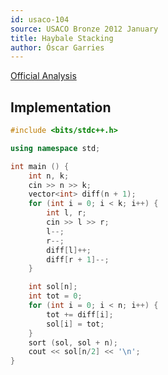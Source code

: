 ```yaml
---
id: usaco-104
source: USACO Bronze 2012 January
title: Haybale Stacking
author: Óscar Garries
---
```


[Official Analysis](http://www.usaco.org/current/data/sol_stacking.html)

<LanguageSection>
<CPPSection>

## Implementation

```cpp
#include <bits/stdc++.h>

using namespace std;

int main () {
	int n, k;
	cin >> n >> k;
	vector<int> diff(n + 1);
	for (int i = 0; i < k; i++) {
		int l, r;
		cin >> l >> r;
		l--;
		r--;
		diff[l]++;
		diff[r + 1]--;
	}

	int sol[n];
	int tot = 0;
	for (int i = 0; i < n; i++) {
		tot += diff[i];
		sol[i] = tot;
	}
	sort (sol, sol + n);
	cout << sol[n/2] << '\n';
}

```

</CPPSection>
</LanguageSection>
